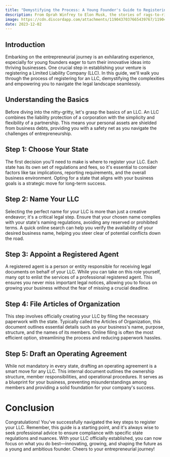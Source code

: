 ```yaml
---
title: "Demystifying the Process: A Young Founder's Guide to Registering an LLC"
description: From Oprah Winfrey to Elon Musk, the stories of rags-to-riches entrepreneurs are a source of inspiration for aspiring business leaders.
image: https://cdn.discordapp.com/attachments/1190437037665439767/1190447455494471720/foundercentral_49862_Illustrate_the_journey_Opt_for_a_stylized__961c0c7a-e27e-4f49-a609-79ce25f364fa.png?ex=65a1d596&is=658f6096&hm=d56c9c1896feb200f3081b5d003a5f38a3ff66bd60c00f716b8f841cdf5deddd&
date: 2023-12-02
---
```


## Introduction

Embarking on the entrepreneurial journey is an exhilarating experience, especially for young founders eager to turn their innovative ideas into thriving businesses. One crucial step in establishing your venture is registering a Limited Liability Company (LLC). In this guide, we'll walk you through the process of registering for an LLC, demystifying the complexities and empowering you to navigate the legal landscape seamlessly.

## Understanding the Basics

Before diving into the nitty-gritty, let's grasp the basics of an LLC. An LLC combines the liability protection of a corporation with the simplicity and flexibility of a partnership. This means your personal assets are shielded from business debts, providing you with a safety net as you navigate the challenges of entrepreneurship.

## Step 1: Choose Your State

The first decision you'll need to make is where to register your LLC. Each state has its own set of regulations and fees, so it's essential to consider factors like tax implications, reporting requirements, and the overall business environment. Opting for a state that aligns with your business goals is a strategic move for long-term success.

## Step 2: Name Your LLC
Selecting the perfect name for your LLC is more than just a creative endeavor; it's a critical legal step. Ensure that your chosen name complies with your state's naming regulations, avoiding any reserved or prohibited terms. A quick online search can help you verify the availability of your desired business name, helping you steer clear of potential conflicts down the road.

## Step 3: Appoint a Registered Agent

A registered agent is a person or entity responsible for receiving legal documents on behalf of your LLC. While you can take on this role yourself, many opt to enlist the services of a professional registered agent. This ensures you never miss important legal notices, allowing you to focus on growing your business without the fear of missing a crucial deadline.

## Step 4: File Articles of Organization

This step involves officially creating your LLC by filing the necessary paperwork with the state. Typically called the Articles of Organization, this document outlines essential details such as your business's name, purpose, structure, and the names of its members. Online filing is often the most efficient option, streamlining the process and reducing paperwork hassles.

## Step 5: Draft an Operating Agreement
While not mandatory in every state, drafting an operating agreement is a smart move for any LLC. This internal document outlines the ownership structure, member responsibilities, and operational procedures. It serves as a blueprint for your business, preventing misunderstandings among members and providing a solid foundation for your company's success.

# Conclusion

Congratulations! You've successfully navigated the key steps to register your LLC. Remember, this guide is a starting point, and it's always wise to seek professional advice to ensure compliance with specific state regulations and nuances. With your LLC officially established, you can now focus on what you do best—innovating, growing, and shaping the future as a young and ambitious founder. Cheers to your entrepreneurial journey!